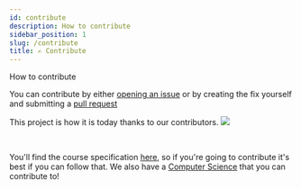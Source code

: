 ```yaml
---
id: contribute
description: How to contribute
sidebar_position: 1
slug: /contribute
title: ✍️ Contribute
---
```



How to contribute

You can contribute by either [opening an issue](https://github.com/PatelN123/Digital-Support-Notes/issues/new) or by creating the fix yourself and submitting a [pull request](https://github.com/PatelN123/Digital-Support-Notes/compare)


This project is how it is today thanks to our contributors. <a href="https://github.com/PatelN123/Digital-Support-Notes/graphs/contributors"><img src="https://opencollective.com/digital-support-notes/contributors.svg?width=890&button=false" /></a>


<br />

You'll find the course specification [here](https://www.qualhub.co.uk/media/23432/603-6901-2-qualification-specification-v15.pdf "pageRef"), so if you're going to contribute it's best if you can follow that. We also have a [Computer Science](https://notes.nayanpatel.net/docs/cs) that you can contribute to!
